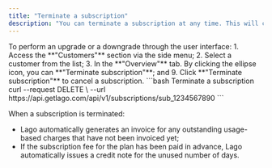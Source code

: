 ```yaml
---
title: "Terminate a subscription"
description: "You can terminate a subscription at any time. This will cancel the active subscription."
---
```


<Tabs>
  <Tab title="Dashboard">
    To perform an upgrade or a downgrade through the user interface:
    1. Access the **"Customers"** section via the side menu;
    2. Select a customer from the list;
    3. In the **"Overview"** tab. By clicking the ellipse icon, you can **"Terminate subscription"**; and
    9. Click **"Terminate subscription"** to cancel a subscription.
  </Tab>
  <Tab title="API">
    <CodeGroup>
    ```bash Terminate a subscription
        curl --request DELETE \
        --url https://api.getlago.com/api/v1/subscriptions/sub_1234567890
    ```
    </CodeGroup>
  </Tab>
</Tabs>

When a subscription is terminated:
- Lago automatically generates an invoice for any outstanding usage-based charges that have not been invoiced yet;
- If the subscription fee for the plan has been paid in advance, Lago automatically issues a credit note for the unused number of days.